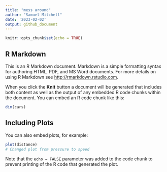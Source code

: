```yaml
---
title: "mess around"
author: "Samuel Mitchell"
date: '2023-02-02'
output: github_document
---
```


```r
knitr::opts_chunk$set(echo = TRUE)
```

## R Markdown

This is an R Markdown document. Markdown is a simple formatting syntax for authoring HTML, PDF, and MS Word documents. For more details on using R Markdown see <http://rmarkdown.rstudio.com>.

When you click the **Knit** button a document will be generated that includes both content as well as the output of any embedded R code chunks within the document. You can embed an R code chunk like this:

```r
dim(cars)
```

## Including Plots

You can also embed plots, for example:

```r
plot(distance)
# Changed plot from pressure to speed
```

Note that the `echo = FALSE` parameter was added to the code chunk to prevent printing of the R code that generated the plot.
